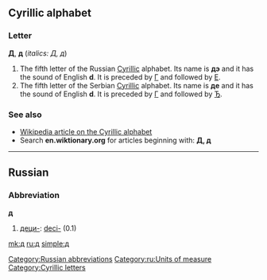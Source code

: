 {{see|Appendix:Variations of 'd'}}

==Cyrillic alphabet==
===Letter===
'''Д''', '''д''' (''italics: Д, д'')

#The fifth letter of the Russian [[Cyrillic]] alphabet. Its name is '''дэ''' {{IPAchar|(dɛ)}} and it has the sound of English '''d'''. It is preceded by [[г|Г]] and followed by [[е|Е]].
#The fifth letter of the Serbian [[Cyrillic]] alphabet. Its name is '''дe''' {{IPAchar|(dɛ)}} and it has the sound of English '''d'''. It is preceded by [[г|Г]] and followed by [[ђ|Ђ]].

===See also===
*[[w:Cyrillic alphabet|Wikipedia article on the Cyrillic alphabet]]
*Search '''en.wiktionary.org''' for articles beginning with: '''[http://en.wiktionary.org/w/index.php?title=Special%3AAllpages&from=%D0%94&namespace=0 Д], [http://en.wiktionary.org/w/index.php?title=Special%3AAllpages&from=%D0%B4&namespace=0 д]'''

----

==Russian==
===Abbreviation===
'''д'''

# [[деци-]]: [[deci-]] (0.1)

[[Category:Russian abbreviations]]
[[Category:ru:Units of measure]]
[[Category:Cyrillic letters]]

[[mk:д]]
[[ru:д]]
[[simple:д]]